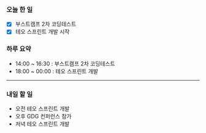 ### 오늘 한 일

- [x] 부스트캠프 2차 코딩테스트
- [x] 테오 스프린트 개발 시작

### 하루 요약

- 14:00 ~ 16:30 : 부스트캠프 2차 코딩테스트
- 18:00 ~ 00:00 : 테오 스프린트 개발

---

### 내일 할 일

- 오전 테오 스프린트 개발
- 오후 GDG 컨퍼런스 참가
- 저녁 테오 스프린트 개발

